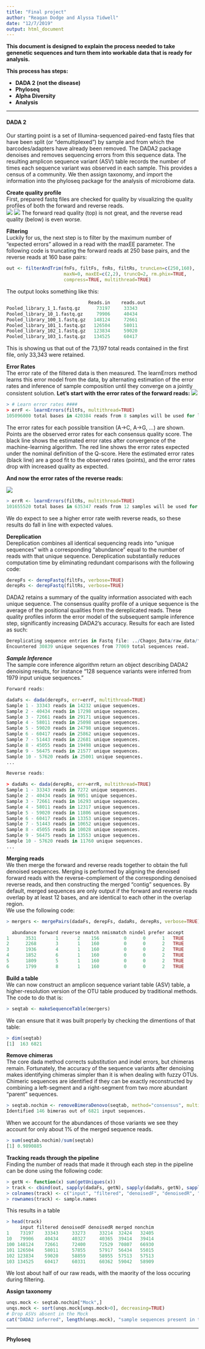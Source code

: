 ```yaml
---
title: "Final project"
author: "Reagan Dodge and Alyssa Tidwell"
date: "12/7/2019"
output: html_document
---
```


**This document is designed to explain the process needed to take genenetic sequences and turn them into workable data that is ready for analysis.**   
  
**This process has steps:**  

* **DADA 2 (not the disease)**   
* **Phyloseq**   
* **Alpha Diversity**  
* **Analysis**  

---------------------  

#### **DADA 2**  
    
Our starting point is a set of Illumina-sequenced paired-end fastq files that have been split (or “demultiplexed”) by sample and from which the barcodes/adapters have already been removed. The DADA2 package denoises and removes sequencing errors from this sequence data. The resulting amplicon sequence variant (ASV) table records the number of times each sequence variant was observed in each sample. This provides a census of a community. We then assign taxonomy, and import the information into the phyloseq package for the analysis of microbiome data.  

**Create quality profile**  
First, prepared fastq files are checked for quality by visualizing the quality profiles of both the forward and reverse reads.  
![](quality profile fnFs.png)
![](quality profile fnRs.png)
The forward read quality (top) is not great, and the reverse read quality (below) is even worse.   

**Filtering**  
Luckily for us, the next step is to filter by the maximum number of “expected errors” allowed in a read with the maxEE parameter. The following code is truncating the forward reads at 250 base pairs, and the reverse reads at 160 base pairs:

```r
out <- filterAndTrim(fnFs, filtFs, fnRs, filtRs, truncLen=c(250,160),
                     maxN=0, maxEE=c(2,2), truncQ=2, rm.phix=TRUE,
                     compress=TRUE, multithread=TRUE) 
```
The output looks something like this:
```r
                              Reads.in    reads.out
Pooled_library_1_1.fastq.gz      73197     33343
Pooled_library_10_1.fastq.gz     79906     40434
Pooled_library_100_1.fastq.gz   148124     72661
Pooled_library_101_1.fastq.gz   126504     58011
Pooled_library_102_1.fastq.gz   123834     59020
Pooled_library_103_1.fastq.gz   134525     60417

```   
This is showing us that out of the 73,197 total reads contained in the first file, only 33,343 were retained. 


**Error Rates**  
The error rate of the filtered data is then measured. The learnErrors method learns this error model from the data, by alternating estimation of the error rates and inference of sample composition until they converge on a jointly consistent solution. 
**Let's start with the error rates of the forward reads:**
![](error plot F.png)
```r

> # Learn error rates ####
> errF <- learnErrors(filtFs, multithread=TRUE)
105096000 total bases in 420384 reads from 8 samples will be used for learning the error rates.
```
The error rates for each possible transition (A→C, A→G, …) are shown. Points are the observed error rates for each consensus quality score. The black line shows the estimated error rates after convergence of the machine-learning algorithm. The red line shows the error rates expected under the nominal definition of the Q-score. Here the estimated error rates (black line) are a good fit to the observed rates (points), and the error rates drop with increased quality as expected.

**And now the error rates of the reverse reads:**

![](error plot R.png)
```r
> errR <- learnErrors(filtRs, multithread=TRUE)
101655520 total bases in 635347 reads from 12 samples will be used for learning the error rates.
```
We do expect to see a higher error rate weith reverse reads, so these results do fall in line with expected values.  

**Dereplication**  
Dereplication combines all identical sequencing reads into “unique sequences” with a corresponding “abundance” equal to the number of reads with that unique sequence. Dereplication substantially reduces computation time by eliminating redundant comparisons with the following code:
```r
derepFs <- derepFastq(filtFs, verbose=TRUE)
derepRs <- derepFastq(filtRs, verbose=TRUE)
```


DADA2 retains a summary of the quality information associated with each unique sequence. The consensus quality profile of a unique sequence is the average of the positional qualities from the dereplicated reads. These quality profiles inform the error model of the subsequent sample inference step, significantly increasing DADA2’s accuracy. Results for each are listed as such:

```r

Dereplicating sequence entries in Fastq file: ../Chagos_Data/raw_data/filtered/99_F_filt.fastq.gz
Encountered 30839 unique sequences from 77069 total sequences read.
```

***Sample Inference***  
The sample core inference algorithm return an object describing DADA2 denoising results, for instance "128 sequence variants were inferred from 1979 input unique sequences."


```r

Forward reads:

dadaFs <- dada(derepFs, err=errF, multithread=TRUE)
Sample 1 - 33343 reads in 14232 unique sequences.
Sample 2 - 40434 reads in 17298 unique sequences.
Sample 3 - 72661 reads in 29171 unique sequences.
Sample 4 - 58011 reads in 25098 unique sequences.
Sample 5 - 59020 reads in 24798 unique sequences.
Sample 6 - 60417 reads in 25862 unique sequences.
Sample 7 - 51443 reads in 22681 unique sequences.
Sample 8 - 45055 reads in 19498 unique sequences.
Sample 9 - 56475 reads in 21577 unique sequences.
Sample 10 - 57620 reads in 25001 unique sequences.
...

Reverse reads:

> dadaRs <- dada(derepRs, err=errR, multithread=TRUE)
Sample 1 - 33343 reads in 7272 unique sequences.
Sample 2 - 40434 reads in 9051 unique sequences.
Sample 3 - 72661 reads in 16293 unique sequences.
Sample 4 - 58011 reads in 12317 unique sequences.
Sample 5 - 59020 reads in 11806 unique sequences.
Sample 6 - 60417 reads in 13353 unique sequences.
Sample 7 - 51443 reads in 10652 unique sequences.
Sample 8 - 45055 reads in 10028 unique sequences.
Sample 9 - 56475 reads in 13553 unique sequences.
Sample 10 - 57620 reads in 11760 unique sequences.
...
```

**Merging reads**  
We then merge the forward and reverse reads together to obtain the full denoised sequences. Merging is performed by aligning the denoised forward reads with the reverse-complement of the corresponding denoised reverse reads, and then constructing the merged “contig” sequences. By default, merged sequences are only output if the forward and reverse reads overlap by at least 12 bases, and are identical to each other in the overlap region.  
We use the following code:
```r

> mergers <- mergePairs(dadaFs, derepFs, dadaRs, derepRs, verbose=TRUE)
```



```r
  abundance forward reverse nmatch nmismatch nindel prefer accept
1      3531       1       2    156         0      0      1   TRUE
2      2268       3       1    160         0      0      2   TRUE
3      1936       4       1    160         0      0      2   TRUE
4      1852       6       1    160         0      0      2   TRUE
5      1809       5       1    160         0      0      2   TRUE
6      1799       8       1    160         0      0      2   TRUE

```
**Build a table**  
We can now construct an amplicon sequence variant table (ASV) table, a higher-resolution version of the OTU table produced by traditional methods. The code to do that is:  

```r
> seqtab <- makeSequenceTable(mergers)
```
We can ensure that it was built properly by checking the dimentions of that table:
```r
> dim(seqtab)
[1]  163 6821
```
**Remove chimeras**  
The core dada method corrects substitution and indel errors, but chimeras remain. Fortunately, the accuracy of the sequence variants after denoising makes identifying chimeras simpler than it is when dealing with fuzzy OTUs. Chimeric sequences are identified if they can be exactly reconstructed by combining a left-segment and a right-segment from two more abundant “parent” sequences.
```r
> seqtab.nochim <- removeBimeraDenovo(seqtab, method="consensus", multithread=TRUE, verbose=TRUE)
Identified 146 bimeras out of 6821 input sequences.
```

When we account for the abundances of those variants we see they account for only about 1% of the merged sequence reads.
```r
> sum(seqtab.nochim)/sum(seqtab)
[1] 0.9890885
```
**Tracking reads through the pipeline**  
Finding the number of reads that made it through each step in the pipeline can be done using the following code:
```r
> getN <- function(x) sum(getUniques(x))
> track <- cbind(out, sapply(dadaFs, getN), sapply(dadaRs, getN), sapply(mergers, getN), rowSums(seqtab.nochim))
> colnames(track) <- c("input", "filtered", "denoisedF", "denoisedR", "merged", "nonchim")
> rownames(track) <- sample.names
```
This results in a table
```r
> head(track)
     input filtered denoisedF denoisedR merged nonchim
1    73197    33343     33273     33214  32424   32405
10   79906    40434     40327     40365  39414   39414
100 148124    72661     72400     72529  70807   66930
101 126504    58011     57855     57917  56434   55015
102 123834    59020     58859     58955  57513   57513
103 134525    60417     60331     60362  59042   58909
```
We lost about half of our raw reads, with the maority of the loss occuring during filtering.  

**Assign taxonomy**  

```r
unqs.mock <- seqtab.nochim["Mock",]
unqs.mock <- sort(unqs.mock[unqs.mock>0], decreasing=TRUE) 
# Drop ASVs absent in the Mock
cat("DADA2 inferred", length(unqs.mock), "sample sequences present in the Mock community.\n")
```
---------------------
#### **Phyloseq**  
    
